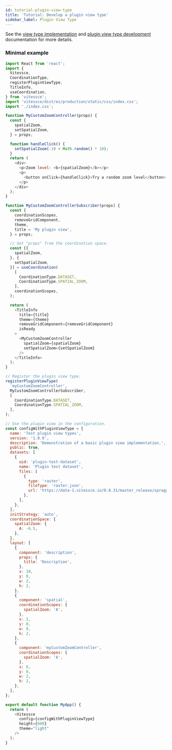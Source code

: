 ```yaml
---
id: tutorial-plugin-view-type
title: 'Tutorial: Develop a plugin view type'
sidebar_label: Plugin View Type
---
```


See the [view type implementation](/docs/dev-add-component/) and [plugin view type development](https://github.com/vitessce/vitessce/blob/main/dev-docs/plugin-view-types.md) documentation for more details.

### Minimal example

```js
import React from 'react';
import {
  Vitessce,
  CoordinationType,
  registerPluginViewType,
  TitleInfo,
  useCoordination,
} from 'vitessce';
import 'vitessce/dist/es/production/static/css/index.css';
import './index.css';

function MyCustomZoomController(props) {
  const {
    spatialZoom,
    setSpatialZoom,
  } = props;

  function handleClick() {
    setSpatialZoom(-10 + Math.random() * 10);
  }
  return (
    <div>
      <p>Zoom level: <b>{spatialZoom}</b></p>
      <p>
        <button onClick={handleClick}>Try a random zoom level</button>
      </p>
    </div>
  );
}

function MyCustomZoomControllerSubscriber(props) {
  const {
    coordinationScopes,
    removeGridComponent,
    theme,
    title = 'My plugin view',
  } = props;

  // Get "props" from the coordination space.
  const [{
    spatialZoom,
  }, {
    setSpatialZoom,
  }] = useCoordination(
    [
      CoordinationType.DATASET,
      CoordinationType.SPATIAL_ZOOM,
    ],
    coordinationScopes,
  );

  return (
    <TitleInfo
      title={title}
      theme={theme}
      removeGridComponent={removeGridComponent}
      isReady
    >
      <MyCustomZoomController
        spatialZoom={spatialZoom}
        setSpatialZoom={setSpatialZoom}
      />
    </TitleInfo>
  );
}

// Register the plugin view type.
registerPluginViewType(
  'myCustomZoomController',
  MyCustomZoomControllerSubscriber,
  [
    CoordinationType.DATASET,
    CoordinationType.SPATIAL_ZOOM,
  ],
);

// Use the plugin view in the configuration.
const configWithPluginViewType = {
  name: 'Test plugin view types',
  version: '1.0.9',
  description: 'Demonstration of a basic plugin view implementation.',
  public: true,
  datasets: [
    {
      uid: 'plugin-test-dataset',
      name: 'Plugin test dataset',
      files: [
        {
          type: 'raster',
          fileType: 'raster.json',
          url: 'https://data-1.vitessce.io/0.0.31/master_release/spraggins/spraggins.raster.json',
        },
      ],
    },
  ],
  initStrategy: 'auto',
  coordinationSpace: {
    spatialZoom: {
      A: -6.5,
    },
  },
  layout: [
    {
      component: 'description',
      props: {
        title: 'Description',
      },
      x: 10,
      y: 0,
      w: 2,
      h: 2,
    },
    {
      component: 'spatial',
      coordinationScopes: {
        spatialZoom: 'A',
      },
      x: 2,
      y: 0,
      w: 8,
      h: 2,
    },
    {
      component: 'myCustomZoomController',
      coordinationScopes: {
        spatialZoom: 'A',
      },
      x: 0,
      y: 0,
      w: 2,
      h: 2,
    },
  ],
};

export default function MyApp() {
  return (
    <Vitessce
      config={configWithPluginViewType}
      height={800}
      theme="light"
    />
  );
}
```

